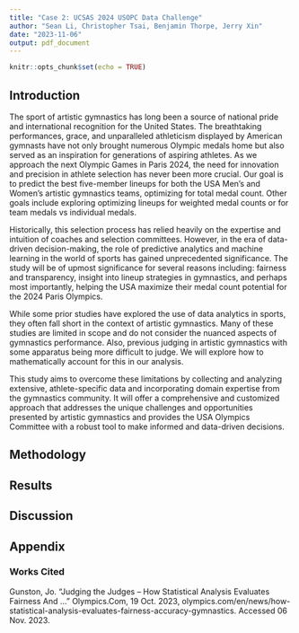 ```yaml
---
title: "Case 2: UCSAS 2024 USOPC Data Challenge"
author: "Sean Li, Christopher Tsai, Benjamin Thorpe, Jerry Xin"
date: "2023-11-06"
output: pdf_document
---
```


```r
knitr::opts_chunk$set(echo = TRUE)
```

## Introduction

The sport of artistic gymnastics has long been a source of national pride and international recognition for the United States. The breathtaking performances, grace, and unparalleled athleticism displayed by American gymnasts have not only brought numerous Olympic medals home but also served as an inspiration for generations of aspiring athletes. As we approach the next Olympic Games in Paris 2024, the need for innovation and precision in athlete selection has never been more crucial. Our goal is to predict the best five-member lineups for both the USA Men's and Women's artistic gymnastics teams, optimizing for total medal count. Other goals include exploring optimizing lineups for weighted medal counts or for team medals vs individual medals.

Historically, this selection process has relied heavily on the expertise and intuition of coaches and selection committees. However, in the era of data-driven decision-making, the role of predictive analytics and machine learning in the world of sports has gained unprecedented significance. The study will be of upmost significance for several reasons including: fairness and transparency, insight into lineup strategies in gymnastics, and perhaps most importantly, helping the USA maximize their medal count potential for the 2024 Paris Olympics. 


While some prior studies have explored the use of data analytics in sports, they often fall short in the context of artistic gymnastics. Many of these studies are limited in scope and do not consider the nuanced aspects of gymnastics performance. Also, previous judging in artistic gymnastics with some apparatus being more difficult to judge. We will explore how to mathematically account for this in our analysis.

This study aims to overcome these limitations by collecting and analyzing extensive, athlete-specific data and incorporating domain expertise from the gymnastics community. It will offer a comprehensive and customized approach that addresses the unique challenges and opportunities presented by artistic gymnastics and provides the USA Olympics Committee with a robust tool to make informed and data-driven decisions.


## Methodology

## Results 

## Discussion

## Appendix

### Works Cited
Gunston, Jo. “Judging the Judges – How Statistical Analysis Evaluates Fairness And ...” Olympics.Com, 19 Oct. 2023, olympics.com/en/news/how-statistical-analysis-evaluates-fairness-accuracy-gymnastics. Accessed 06 Nov. 2023.

